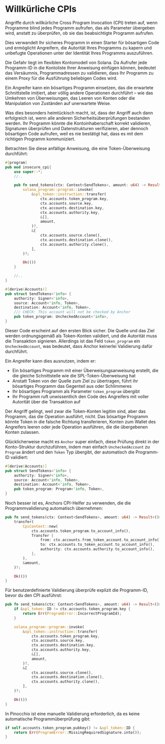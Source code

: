 
# Willkürliche CPIs

Angriffe durch willkürliche Cross Program Invocation (CPI) treten auf, wenn Programme blind jedes Programm aufrufen, das als Parameter übergeben wird, anstatt zu überprüfen, ob sie das beabsichtigte Programm aufrufen.

Dies verwandelt Ihr sicheres Programm in einen Starter für bösartigen Code und ermöglicht Angreifern, die Autorität Ihres Programms zu kapern und unbefugte Operationen unter der Identität Ihres Programms auszuführen.

Die Gefahr liegt im flexiblen Kontomodell von Solana. Da Aufrufer jede Programm-ID in die Kontoliste Ihrer Anweisung einfügen können, bedeutet das Versäumnis, Programmadressen zu validieren, dass Ihr Programm zu einem Proxy für die Ausführung beliebigen Codes wird.

Ein Angreifer kann ein bösartiges Programm einsetzen, das die erwartete Schnittstelle imitiert, aber völlig andere Operationen durchführt – wie das Umkehren von Überweisungen, das Leeren von Konten oder die Manipulation von Zuständen auf unerwartete Weise.

Was dies besonders heimtückisch macht, ist, dass der Angriff auch dann erfolgreich ist, wenn alle anderen Sicherheitsüberprüfungen bestanden werden. Ihr Programm könnte die Kontoinhaberschaft korrekt validieren, Signaturen überprüfen und Datenstrukturen verifizieren, aber dennoch bösartigen Code aufrufen, weil es nie bestätigt hat, dass es mit dem richtigen Programm kommuniziert.

<ArticleSection name="Anchor" id="anchor" level="h2" />

Betrachten Sie diese anfällige Anweisung, die eine Token-Überweisung durchführt:

```rust
#[program]
pub mod insecure_cpi{
    use super::*;
    //..

    pub fn send_tokens(ctx: Context<SendTokens>, amount: u64) -> Result<()> {
        solana_program::program::invoke(
            &spl_token::instruction::transfer(
                ctx.accounts.token_program.key,
                ctx.accounts.source.key,
                ctx.accounts.destination.key,
                ctx.accounts.authority.key,
                &[],
                amount,
            )?,
            &[
                ctx.accounts.source.clone(),
                ctx.accounts.destination.clone(),
                ctx.accounts.authority.clone(),
            ],
        )?;

        Ok(())
    }

    //..
}

#[derive(Accounts)]
pub struct SendTokens<'info> {
    authority: Signer<'info>,
    source: Account<'info, Token>,
    destination: Account<'info, Token>,
    /// CHECK: This account will not be checked by Anchor
    pub token_program: UncheckedAccount<'info>,
}
```

Dieser Code erscheint auf den ersten Blick sicher. Die Quelle und das Ziel werden ordnungsgemäß als Token-Konten validiert, und die Autorität muss die Transaktion signieren. Allerdings ist das Feld `token_program` ein `UncheckedAccount`, was bedeutet, dass Anchor keinerlei Validierung dafür durchführt.

Ein Angreifer kann dies ausnutzen, indem er:
- Ein bösartiges Programm mit einer Überweisungsanweisung erstellt, die die gleiche Schnittstelle wie die SPL-Token-Überweisung hat
- Anstatt Token von der Quelle zum Ziel zu übertragen, führt ihr bösartiges Programm das Gegenteil aus oder Schlimmeres
- Ihr bösartiges Programm als Parameter `token_program` übergibt
- Ihr Programm ruft unwissentlich den Code des Angreifers mit voller Autorität über die Transaktion auf

Der Angriff gelingt, weil zwar die Token-Konten legitim sind, aber das Programm, das die Operation ausführt, nicht. Das bösartige Programm könnte Token in die falsche Richtung transferieren, Konten zum Wallet des Angreifers leeren oder jede Operation ausführen, die die übergebenen Konten zulassen.

Glücklicherweise macht es `Anchor` super einfach, diese Prüfung direkt in der Konto-Struktur durchzuführen, indem man einfach `UncheckedAccount` zu `Program` ändert und den `Token` Typ übergibt, der automatisch die Programm-ID validiert:

```rust
#[derive(Accounts)]
pub struct SendTokens<'info> {
    authority: Signer<'info>,
    source: Account<'info, Token>,
    destination: Account<'info, Token>,
    pub token_program: Program<'info, Token>,
}
```

Noch besser ist es, Anchors CPI-Helfer zu verwenden, die die Programmvalidierung automatisch übernehmen:

```rust
pub fn send_tokens(ctx: Context<SendTokens>, amount: u64) -> Result<()> {
    transfer(
        CpiContext::new(
            ctx.accounts.token_program.to_account_info(),
            Transfer {
                from: ctx.accounts.from_token_account.to_account_info(),
                to: ctx.accounts.to_token_account.to_account_info(),
                authority: ctx.accounts.authority.to_account_info(),
            },
        ),
        &amount,
    )?;

    Ok(())
}
```

Für benutzerdefinierte Validierung überprüfe explizit die Programm-ID, bevor du den CPI ausführst:

```rust
pub fn send_tokens(ctx: Context<SendTokens>, amount: u64) -> Result<()> {
    if &spl_token::ID != ctx.accounts.token_program.key {
        return Err(ProgramError::IncorrectProgramId);
    }

    solana_program::program::invoke(
        &spl_token::instruction::transfer(
            ctx.accounts.token_program.key,
            ctx.accounts.source.key,
            ctx.accounts.destination.key,
            ctx.accounts.authority.key,
            &[],
            amount,
        )?,
        &[
            ctx.accounts.source.clone(),
            ctx.accounts.destination.clone(),
            ctx.accounts.authority.clone(),
        ],
    )?;

    Ok(())
}
```

<ArticleSection name="Pinocchio" id="pinocchio" level="h2" />

In Pinocchio ist eine manuelle Validierung erforderlich, da es keine automatische Programmüberprüfung gibt:

```rust
if self.accounts.token_program.pubkey() != &spl_token::ID {
    return Err(ProgramError::MissingRequiredSignature.into());
}
```
